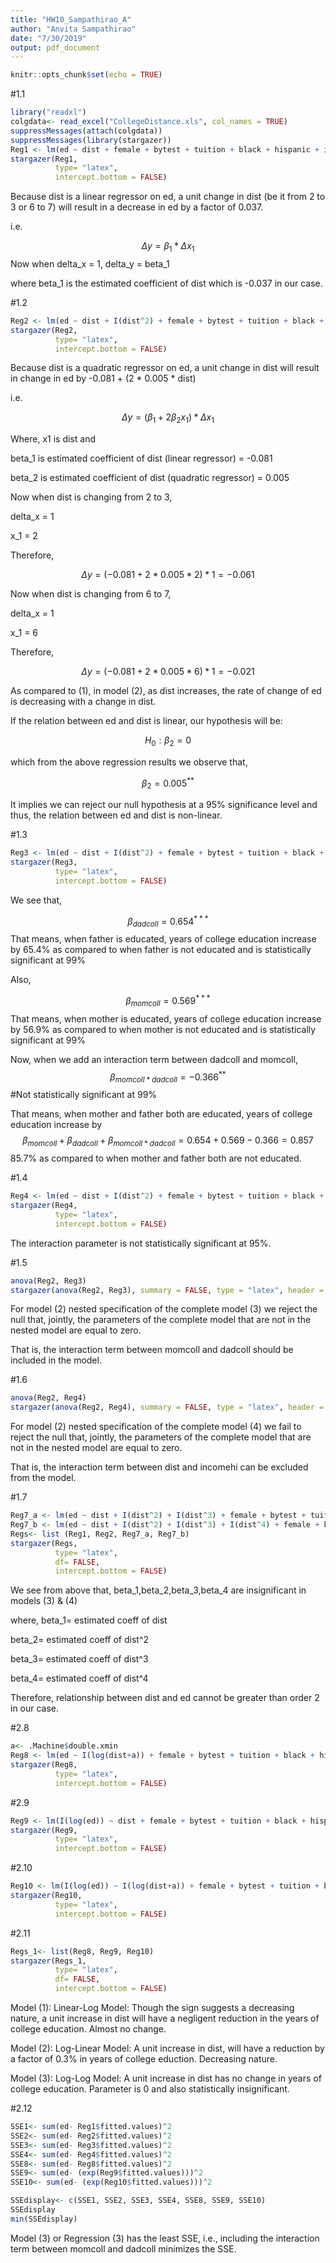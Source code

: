 ```yaml
---
title: "HW10_Sampathirao_A"
author: "Anvita Sampathirao"
date: "7/30/2019"
output: pdf_document
---
```


```r
knitr::opts_chunk$set(echo = TRUE)
```

#1.1

```r
library("readxl")
colgdata<- read_excel("CollegeDistance.xls", col_names = TRUE)
suppressMessages(attach(colgdata))
suppressMessages(library(stargazer))
Reg1 <- lm(ed ~ dist + female + bytest + tuition + black + hispanic + incomehi + ownhome + dadcoll + momcoll + cue80 + stwmfg80)
stargazer(Reg1,
          type= "latex",
          intercept.bottom = FALSE)
```
Because dist is a linear regressor on ed, a unit change in dist (be it from 2 to 3 or 6 to 7) will result in a decrease in ed by a factor of 0.037. 

i.e.

$$\Delta{y}= \beta_1*\Delta{x_1}$$
Now when delta_x = 1,
delta_y = beta_1

where beta_1 is the estimated coefficient of dist which is -0.037 in our case.

#1.2

```r
Reg2 <- lm(ed ~ dist + I(dist^2) + female + bytest + tuition + black + hispanic + incomehi + ownhome + dadcoll + momcoll + cue80 + stwmfg80)
stargazer(Reg2,
          type= "latex",
          intercept.bottom = FALSE)
```

Because dist is a quadratic regressor on ed, a unit change in dist will result in change in ed by 
-0.081 + (2 * 0.005 * dist)

i.e.

$$\Delta{y}= (\beta_1 + 2\beta_2x_1)*\Delta{x_1}$$

Where, x1 is dist and 

beta_1 is estimated coefficient of dist (linear regressor) = -0.081

beta_2 is estimated coefficient of dist (quadratic regressor) = 0.005

Now when dist is changing from 2 to 3,

delta_x = 1

x_1 = 2

Therefore,

$$\Delta{y}= (-0.081 + 2*0.005*2)*1 = -0.061$$

Now when dist is changing from 6 to 7,

delta_x = 1

x_1 = 6

Therefore,

$$\Delta{y}= (-0.081 + 2*0.005*6)*1 = -0.021$$

As compared to (1), in model (2), as dist increases, the rate of change of ed is decreasing with a change in dist. 

If the relation between ed and dist is linear, our hypothesis will be:

$$H_0: \beta_2 = 0$$

which from the above regression results we observe that, 

$$\beta_2 = 0.005^{**}$$

It implies we can reject our null hypothesis at a 95% significance level and thus, the relation between ed and dist is non-linear.

#1.3

```r
Reg3 <- lm(ed ~ dist + I(dist^2) + female + bytest + tuition + black + hispanic + incomehi + ownhome + dadcoll + momcoll + I(momcoll*dadcoll) + cue80 + stwmfg80)
stargazer(Reg3,
          type= "latex",
          intercept.bottom = FALSE)
```

We see that,

$$\beta_{dadcoll}= 0.654^{***}$$
That means, when father is educated, years of college education increase by 65.4% as compared to when father is not educated and is statistically significant at 99%

Also,

$$\beta_{momcoll}= 0.569^{***}$$
That means, when mother is educated, years of college education increase by 56.9% as compared to when mother is not educated and is statistically significant at 99%

Now, when we add an interaction term between dadcoll and momcoll, 
$$\beta_{momcoll*dadcoll}= -0.366^{**}$$
#Not statistically significant at 99%

That means, when mother and father both are educated, years of college education increase by 
$$\beta_{momcoll}+ \beta_{dadcoll} + \beta_{momcoll*dadcoll}= 0.654 + 0.569 - 0.366 = 0.857$$
85.7% as compared to when mother and father both are not educated. 


#1.4

```r
Reg4 <- lm(ed ~ dist + I(dist^2) + female + bytest + tuition + black + hispanic + incomehi + I(dist*incomehi) + ownhome + dadcoll + momcoll + cue80 + stwmfg80)
stargazer(Reg4,
          type= "latex",
          intercept.bottom = FALSE)
```
The interaction parameter is not statistically significant at 95%.

#1.5

```r
anova(Reg2, Reg3)
stargazer(anova(Reg2, Reg3), summary = FALSE, type = "latex", header = FALSE, title = "Anova 1")
```

For model (2) nested specification of the complete model (3) we reject the null that, jointly, the parameters of the complete model that are not in the nested model are equal to zero.

That is, the interaction term between momcoll and dadcoll should be included in the model.

#1.6

```r
anova(Reg2, Reg4)
stargazer(anova(Reg2, Reg4), summary = FALSE, type = "latex", header = FALSE, title = "Anova 2")
```

For model (2) nested specification of the complete model (4) we fail to reject the null that, jointly, the parameters of the complete model that are not in the nested model are equal to zero.

That is, the interaction term between dist and incomehi can be excluded from the model. 

#1.7

```r
Reg7_a <- lm(ed ~ dist + I(dist^2) + I(dist^3) + female + bytest + tuition + black + hispanic + incomehi + ownhome + dadcoll + momcoll + cue80 + stwmfg80)
Reg7_b <- lm(ed ~ dist + I(dist^2) + I(dist^3) + I(dist^4) + female + bytest + tuition + black + hispanic + incomehi + ownhome + dadcoll + momcoll + cue80 + stwmfg80)
Regs<- list (Reg1, Reg2, Reg7_a, Reg7_b)
stargazer(Regs,
          type= "latex",
          df= FALSE,
          intercept.bottom = FALSE)
```

We see from above that,
beta_1,beta_2,beta_3,beta_4 are insignificant in models (3) & (4)

where,
beta_1= estimated coeff of dist

beta_2= estimated coeff of dist^2

beta_3= estimated coeff of dist^3

beta_4= estimated coeff of dist^4

Therefore, relationship between dist and ed cannot be greater than order 2 in our case. 

#2.8

```r
a<- .Machine$double.xmin
Reg8 <- lm(ed ~ I(log(dist+a)) + female + bytest + tuition + black + hispanic + incomehi + ownhome + dadcoll + momcoll + cue80 + stwmfg80)
stargazer(Reg8,
          type= "latex",
          intercept.bottom = FALSE)
```

#2.9
```r
Reg9 <- lm(I(log(ed)) ~ dist + female + bytest + tuition + black + hispanic + incomehi + ownhome + dadcoll + momcoll + cue80 + stwmfg80)
stargazer(Reg9,
          type= "latex",
          intercept.bottom = FALSE)
```

#2.10

```r
Reg10 <- lm(I(log(ed)) ~ I(log(dist+a)) + female + bytest + tuition + black + hispanic + incomehi + ownhome + dadcoll + momcoll + cue80 + stwmfg80)
stargazer(Reg10,
          type= "latex",
          intercept.bottom = FALSE)
```

#2.11

```r
Regs_1<- list(Reg8, Reg9, Reg10)
stargazer(Regs_1,
          type= "latex",
          df= FALSE,
          intercept.bottom = FALSE)
```
Model (1): Linear-Log Model: Though the sign suggests a decreasing nature, a unit increase in dist will have a negligent reduction in the years of college education. Almost no change. 

Model (2): Log-Linear Model: A unit increase in dist, will have a reduction by a factor of 0.3% in years of college eduction. Decreasing nature.

Model (3): Log-Log Model: A unit increase in dist has no change in years of college education. Parameter is 0 and also statistically insignificant. 

#2.12

```r
SSE1<- sum(ed- Reg1$fitted.values)^2
SSE2<- sum(ed- Reg2$fitted.values)^2
SSE3<- sum(ed- Reg3$fitted.values)^2
SSE4<- sum(ed- Reg4$fitted.values)^2
SSE8<- sum(ed- Reg8$fitted.values)^2
SSE9<- sum(ed- (exp(Reg9$fitted.values)))^2
SSE10<- sum(ed- (exp(Reg10$fitted.values)))^2

SSEdisplay<- c(SSE1, SSE2, SSE3, SSE4, SSE8, SSE9, SSE10)
SSEdisplay
min(SSEdisplay)

```
Model (3) or Regression (3) has the least SSE, i.e., including the interaction term between momcoll and dadcoll minimizes the SSE. 



